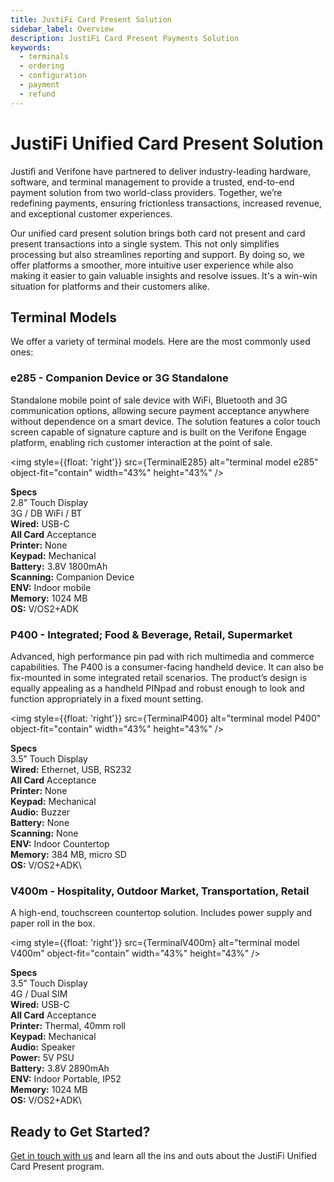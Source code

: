 ```yaml
---
title: JustiFi Card Present Solution
sidebar_label: Overview
description: JustiFi Card Present Payments Solution
keywords:
  - terminals
  - ordering
  - configuration
  - payment
  - refund
---
```




# JustiFi Unified Card Present Solution

Justifi and Verifone have partnered to deliver industry-leading hardware, software, 
and terminal management to provide a trusted, end-to-end payment solution from two world-class providers.
Together, we’re redefining payments, ensuring frictionless transactions, increased revenue, 
and exceptional customer experiences.

Our unified card present solution brings both card not present and card present transactions 
into a single system. This not only simplifies processing but also streamlines reporting and support. 
By doing so, we offer platforms a smoother, more intuitive user experience while also making 
it easier to gain valuable insights and resolve issues. 
It's a win-win situation for platforms and their customers alike.

## Terminal Models
We offer a variety of terminal models. Here are the most commonly used ones:

### e285 - Companion Device or 3G Standalone 
Standalone mobile point of sale device with WiFi, Bluetooth and 3G communication options, 
allowing secure payment acceptance anywhere without dependence on a smart device. 
The solution features a color touch screen capable of signature capture and is built on the Verifone Engage platform,
enabling rich customer interaction at the point of sale.

<img style={{float: 'right'}}
  src={TerminalE285}
  alt="terminal model e285"
  object-fit="contain"
  width="43%"
  height="43%"
/>

**Specs**\
2.8” Touch Display\
3G / DB WiFi / BT\
**Wired:** USB-C\
**All Card** Acceptance\
**Printer:** None\
**Keypad:** Mechanical\
**Battery:** 3.8V 1800mAh\
**Scanning:** Companion Device\
**ENV:** Indoor mobile\
**Memory:** 1024 MB\
**OS:** V/OS2+ADK


### P400 - Integrated; Food & Beverage, Retail, Supermarket
Advanced, high performance pin pad with rich multimedia and commerce capabilities. 
The P400 is a consumer-facing handheld device. It can also be fix-mounted in some 
integrated retail scenarios. The product’s design is equally appealing as a handheld 
PINpad and robust enough to look and function appropriately in a fixed mount setting.	

<img style={{float: 'right'}}
  src={TerminalP400}
  alt="terminal model P400"
  object-fit="contain"
  width="43%"
  height="43%"
/>

**Specs**\
3.5” Touch Display\
**Wired:** Ethernet, USB, RS232\
**All Card** Acceptance\
**Printer:** None\
**Keypad:** Mechanical\
**Audio:** Buzzer\
**Battery:** None\
**Scanning:** None\
**ENV:** Indoor Countertop\
**Memory:** 384 MB, micro SD\
**OS:** V/OS2+ADK\


### V400m - Hospitality, Outdoor Market, Transportation, Retail
A high-end, touchscreen countertop solution. Includes power supply and paper roll in the box.

<img style={{float: 'right'}}
  src={TerminalV400m}
  alt="terminal model V400m"
  object-fit="contain"
  width="43%"
  height="43%"
/>

**Specs**\
3.5” Touch Display\
4G / Dual SIM\
**Wired:** USB-C\
**All Card** Acceptance\
**Printer:** Thermal, 40mm roll\
**Keypad:** Mechanical\
**Audio:** Speaker\
**Power:** 5V PSU\
**Battery:** 3.8V 2890mAh\
**ENV:** Indoor Portable, IP52\
**Memory:** 1024 MB\
**OS:** V/OS2+ADK\

## Ready to Get Started?
[Get in touch with us](https://docs.justifi.tech/contact) and learn all the ins and outs about the JustiFi Unified Card Present program.

<!--
## Having trouble with your device?
Please reach out to [JustiFi Customer Success](mailto:platform_success@justifi.tech)
-->



